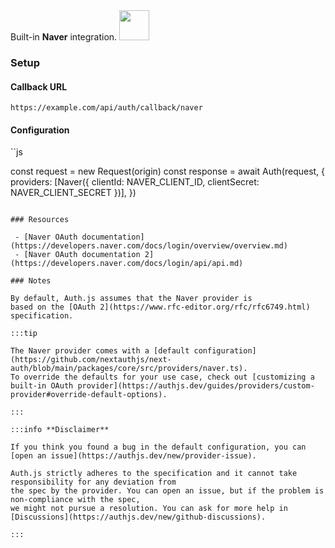 <div
  style={{
    backgroundColor: "#000",
    display: "flex",
    justifyContent: "space-between",
    color: "#fff",
    padding: 16,
  }}
>
  <span>
    Built-in <b>Naver</b> integration.
  </span>
  <a href="https://naver.com">
    <img
      style={{ display: "block" }}
      src="/img/providers/naver.svg"
      height="48"
      width="48"
    />
  </a>
</div>

### Setup

#### Callback URL

```
https://example.com/api/auth/callback/naver
```

#### Configuration

``js

const request = new Request(origin)
const response = await Auth(request, {
providers: [Naver({ clientId: NAVER_CLIENT_ID, clientSecret: NAVER_CLIENT_SECRET })],
})

```

### Resources

 - [Naver OAuth documentation](https://developers.naver.com/docs/login/overview/overview.md)
 - [Naver OAuth documentation 2](https://developers.naver.com/docs/login/api/api.md)

### Notes

By default, Auth.js assumes that the Naver provider is
based on the [OAuth 2](https://www.rfc-editor.org/rfc/rfc6749.html) specification.

:::tip

The Naver provider comes with a [default configuration](https://github.com/nextauthjs/next-auth/blob/main/packages/core/src/providers/naver.ts).
To override the defaults for your use case, check out [customizing a built-in OAuth provider](https://authjs.dev/guides/providers/custom-provider#override-default-options).

:::

:::info **Disclaimer**

If you think you found a bug in the default configuration, you can [open an issue](https://authjs.dev/new/provider-issue).

Auth.js strictly adheres to the specification and it cannot take responsibility for any deviation from
the spec by the provider. You can open an issue, but if the problem is non-compliance with the spec,
we might not pursue a resolution. You can ask for more help in [Discussions](https://authjs.dev/new/github-discussions).

:::
```
